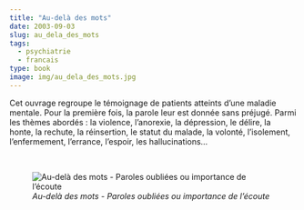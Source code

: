 ```yaml
---
title: "Au-delà des mots"
date: 2003-09-03
slug: au_dela_des_mots
tags:
  - psychiatrie
  - francais
type: book
image: img/au_dela_des_mots.jpg
---
```


Cet ouvrage regroupe le témoignage de patients atteints d'une maladie mentale.
Pour la première fois, la parole leur est donnée sans préjugé. 
Parmi les thèmes abordés : la violence, l’anorexie, la dépression, le délire, la honte, la rechute, la réinsertion, le statut du malade, la volonté, l’isolement, l’enfermement, l’errance, l’espoir, les hallucinations...

<br>

![_Au-delà des mots - Paroles oubliées ou importance de l'écoute_](img/au_dela_des_mots.jpg)
